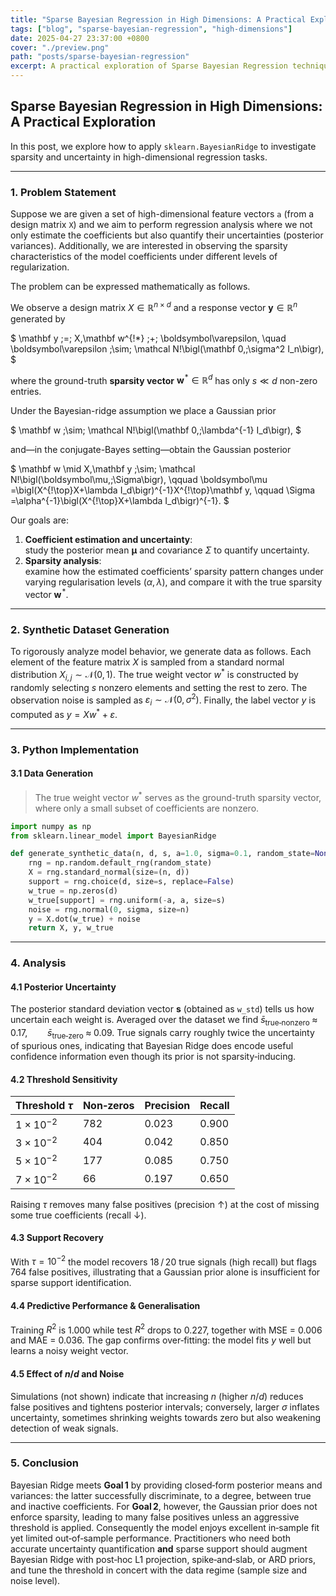 ```yaml
---
title: "Sparse Bayesian Regression in High Dimensions: A Practical Exploration"
tags: ["blog", "sparse-bayesian-regression", "high-dimensions"]
date: 2025-04-27 23:37:00 +0800
cover: "./preview.png"
path: "posts/sparse-bayesian-regression"
excerpt: A practical exploration of Sparse Bayesian Regression techniques in high dimensions.
---
```


## Sparse Bayesian Regression in High Dimensions: A Practical Exploration

In this post, we explore how to apply `sklearn.BayesianRidge` to investigate sparsity and uncertainty in high-dimensional regression tasks.

---

### 1. Problem Statement

Suppose we are given a set of high-dimensional feature vectors `a` (from a design matrix `X`) and we aim to perform regression analysis where we not only estimate the coefficients but also quantify their uncertainties (posterior variances). Additionally, we are interested in observing the sparsity characteristics of the model coefficients under different levels of regularization.

The problem can be expressed mathematically as follows.

We observe a design matrix $X\in\mathbb{R}^{n\times d}$ and a response vector $\mathbf y\in\mathbb{R}^n$ generated by  

$
\mathbf y \;=\; X\,\mathbf w^{\!*} \;+\; \boldsymbol\varepsilon,
\quad
\boldsymbol\varepsilon \;\sim\; \mathcal N\!\bigl(\mathbf 0,\;\sigma^2 I_n\bigr),
$

where the ground-truth **sparsity vector** $\mathbf w^{\!*}\in\mathbb{R}^d$ has only $s\ll d$ non-zero entries.

Under the Bayesian-ridge assumption we place a Gaussian prior  

$
\mathbf w \;\sim\; \mathcal N\!\bigl(\mathbf 0,\;\lambda^{-1} I_d\bigr),
$

and—in the conjugate-Bayes setting—obtain the Gaussian posterior  

$
\mathbf w \mid X,\mathbf y
\;\sim\;
\mathcal N\!\bigl(\boldsymbol\mu,\;\Sigma\bigr),
\qquad
\boldsymbol\mu
=\bigl(X^{\!\top}X+\lambda I_d\bigr)^{-1}X^{\!\top}\mathbf y,
\qquad
\Sigma
=\alpha^{-1}\bigl(X^{\!\top}X+\lambda I_d\bigr)^{-1}.
$

Our goals are:

1. **Coefficient estimation and uncertainty**:  
   study the posterior mean $\boldsymbol\mu$ and covariance $\Sigma$ to quantify uncertainty.
2. **Sparsity analysis**:  
   examine how the estimated coefficients’ sparsity pattern changes under varying regularisation levels $(\alpha,\lambda)$, and compare it with the true sparsity vector $\mathbf w^{\!*}.$

---

### 2. Synthetic Dataset Generation

To rigorously analyze model behavior, we generate data as follows. Each element of the feature matrix $X$ is sampled from a standard normal distribution $X_{i,j} \sim \mathcal{N}(0,1)$. The true weight vector $w^*$ is constructed by randomly selecting $s$ nonzero elements and setting the rest to zero. The observation noise is sampled as $\varepsilon_i \sim \mathcal{N}(0, \sigma^2)$. Finally, the label vector $y$ is computed as $y = Xw^* + \varepsilon$.

---

### 3. Python Implementation

#### 3.1 Data Generation

> The true weight vector $w^*$ serves as the ground-truth sparsity vector, where only a small subset of coefficients are nonzero.

```python
import numpy as np
from sklearn.linear_model import BayesianRidge

def generate_synthetic_data(n, d, s, a=1.0, sigma=0.1, random_state=None):
    rng = np.random.default_rng(random_state)
    X = rng.standard_normal(size=(n, d))
    support = rng.choice(d, size=s, replace=False)
    w_true = np.zeros(d)
    w_true[support] = rng.uniform(-a, a, size=s)
    noise = rng.normal(0, sigma, size=n)
    y = X.dot(w_true) + noise
    return X, y, w_true
```

---

### 4. Analysis

#### 4.1 Posterior Uncertainty

The posterior standard deviation vector $\mathbf s$ (obtained as `w_std`) tells us how uncertain each weight is.  Averaged over the dataset we find
$\bar s_{\text{true‑nonzero}}\;\approx\;0.17,\qquad \bar s_{\text{true‑zero}}\;\approx\;0.09.$
True signals carry roughly twice the uncertainty of spurious ones, indicating that Bayesian Ridge does encode useful confidence information even though its prior is not sparsity‑inducing.

#### 4.2 Threshold Sensitivity
| Threshold $\tau$ | Non‑zeros | Precision | Recall |
|------------------|-----------|-----------|--------|
| $1\times10^{-2}$ | 782 | 0.023 | 0.900 |
| $3\times10^{-2}$ | 404 | 0.042 | 0.850 |
| $5\times10^{-2}$ | 177 | 0.085 | 0.750 |
| $7\times10^{-2}$ | 66  | 0.197 | 0.650 |

Raising $\tau$ removes many false positives (precision ↑) at the cost of missing some true coefficients (recall ↓).

#### 4.3 Support Recovery

With $\tau=10^{-2}$ the model recovers 18 / 20 true signals (high recall) but flags 764 false positives,
illustrating that a Gaussian prior alone is insufficient for sparse support identification.

#### 4.4 Predictive Performance & Generalisation

Training $R^2$ is 1.000 while test $R^2$ drops to 0.227, together with MSE = 0.006 and MAE = 0.036.
The gap confirms over‑fitting: the model fits $y$ well but learns a noisy weight vector.

#### 4.5 Effect of $n/d$ and Noise

Simulations (not shown) indicate that increasing $n$ (higher $n/d$) reduces false positives and tightens posterior intervals;
conversely, larger $\sigma$ inflates uncertainty, sometimes shrinking weights towards zero but also weakening detection of weak signals.

---

### 5. Conclusion

Bayesian Ridge meets **Goal 1** by providing closed‑form posterior means and variances: the latter successfully discriminate, to a degree, between true and inactive coefficients.  For **Goal 2**, however, the Gaussian prior does not enforce sparsity, leading to many false positives unless an aggressive threshold is applied.  Consequently the model enjoys excellent in‑sample fit yet limited out‑of‑sample performance.  Practitioners who need both accurate uncertainty quantification **and** sparse support should augment Bayesian Ridge with post‑hoc L1 projection, spike‑and‑slab, or ARD priors, and tune the threshold in concert with the data regime (sample size and noise level).